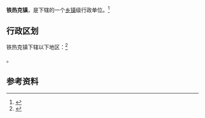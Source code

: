 {{中国乡级行政区|65/29/26/101/000}}

'''铁热克镇'''，是{{PRC admin/fullname|65/29/26/101/000|3}}下辖的一个[[乡镇|乡镇]]级行政单位。<ref>{{PRC admin/ref sgc|{{PRC admin/parent|65/29/26/101/000}}}}</ref>

== 行政区划 ==

铁热克镇下辖以下地区：<ref>{{PRC admin/ref sgc|65/29/26/101/000}}</ref>

{{PRC admin/children|65/29/26/101/000}}。

== 参考资料 ==

{{reflist}}

{{行政区划小作品}}
{{PRC admin/navcat|65/29/26/101/000}}